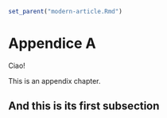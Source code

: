 ```r
set_parent("modern-article.Rmd")
```

# Appendice A

Ciao!

This is an appendix chapter.

## And this is its first subsection

\lipsum
